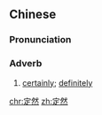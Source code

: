 ==Chinese==
{{zh-forms}}

===Pronunciation===
{{zh-pron
|m=dìngrán
|c=ding6 jin4
|cat=adv
}}

===Adverb===
{{zh-adv}}

# {{lb|zh|literary}} [[certainly]]; [[definitely]]

[[chr:定然]]
[[zh:定然]]